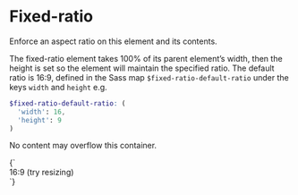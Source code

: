 
<Meta title="Utilities/fixed ratio" />

# Fixed-ratio

Enforce an aspect ratio on this element and its contents.

The fixed-ratio element takes 100% of its parent element’s width, then the height is set so the element will maintain the specified ratio. The default ratio is 16:9, defined in the Sass map `$fixed-ratio-default-ratio` under the keys `width` and `height` e.g.

```scss
$fixed-ratio-default-ratio: (
  'width': 16,
  'height': 9
)
```

No content may overflow this container.

<Canvas>
  <Story name="Fixed ratio">
    {`
      <div class="u-fixed-ratio">
        <div class="u-fixed-ratio__inner u-bg--brand-2">
          <div class="u-absolute-center u-text--center">16:9 <span class="u-block">(try resizing)</span></div>
        </div>
      </div>
    `}
  </Story>
</Canvas>
